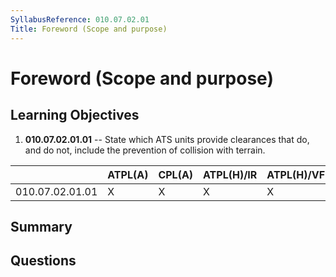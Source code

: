 ```yaml
---
SyllabusReference: 010.07.02.01
Title: Foreword (Scope and purpose)
---
```


# Foreword (Scope and purpose)

## Learning Objectives

1.  **010.07.02.01.01** -- State which ATS units provide clearances that do, and
    do not, include the prevention of collision with terrain.

|                 | ATPL(A) | CPL(A) | ATPL(H)/IR | ATPL(H)/VFR | CPL(H) | IR | CBIR(A) |
| --------------- | ------- | ------ | ---------- | ----------- | ------ | -- | ------- |
| 010.07.02.01.01 | X       | X      | X          | X           | X      | X  | X       |

## Summary

## Questions
